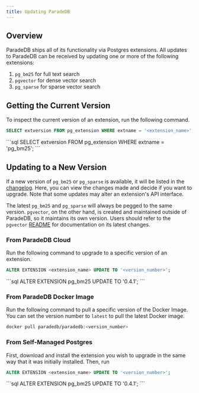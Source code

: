```yaml
---
title: Updating ParadeDB
---
```


## Overview

ParadeDB ships all of its functionality via Postgres extensions. All updates to ParadeDB can be
received by updating one or more of the following extensions:

1. `pg_bm25` for full text search
2. `pgvector` for dense vector search
3. `pg_sparse` for sparse vector search

## Getting the Current Version

To inspect the current version of an extension, run the following command.

```sql
SELECT extversion FROM pg_extension WHERE extname = '<extension_name>';
```

<Accordion title="Example Usage">
  ```sql
  SELECT extversion FROM pg_extension WHERE extname = 'pg_bm25';
  ```
</Accordion>

## Updating to a New Version

If a new version of `pg_bm25` or `pg_sparse` is available, it will be listed in the [changelog](/latest/changelog).
Here, you can view the changes made and decide if you want to upgrade. Note that some updates may alter an
extension's API interface.

The latest `pg_bm25` and `pg_sparse` will always be pegged to the same version. `pgvector`, on the other hand, is
created and maintained outside of ParadeDB, so it maintains its own version. Users should refer to the `pgvector`
[README](https://github.com/pgvector/pgvector) for documentation on its latest changes.

### From ParadeDB Cloud

Run the following command to upgrade to a specific version of an extension.

```sql
ALTER EXTENSION <extension_name> UPDATE TO '<version_number>';
```

<Accordion title="Example Usage">
  ```sql
  ALTER EXTENSION pg_bm25 UPDATE TO '0.4.1';
  ```
</Accordion>

### From ParadeDB Docker Image

Run the following command to pull a specific version of the Docker Image. You can set the version number
to `latest` to pull the latest Docker image.

```bash
docker pull paradedb/paradedb:<version_number>
```

### From Self-Managed Postgres

First, download and install the extension you wish to upgrade in the same way that it was initially
installed. Then, run

```sql
ALTER EXTENSION <extension_name> UPDATE TO '<version_number>';
```

<Accordion title="Example Usage">
  ```sql
  ALTER EXTENSION pg_bm25 UPDATE TO '0.4.1';
  ```
</Accordion>
